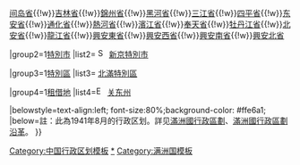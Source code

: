 {{Navbox
|name=滿洲國行政區劃
|title=[[File:Emblem of the Emperor of Manchukuo.svg|22px|]] [[滿洲國行政區劃]]
|color =#d99502;
|image=[[File:Flag of Manchukuo.svg|80px|滿洲國國旗]] 
|state = {{{state<includeonly>|collapsed</includeonly>}}}
|titlestyle = background:#d99502;
|bodystyle = 
|groupstyle = font-size:100%;background:#f3b40b;
|liststyle = text-align:left; font-size:100%
|group1=19[[省 (行政區劃)|省]]
|list1=[[安東省 (滿洲國)|安東省]]{{!w}}[[间岛省]]{{!w}}[[吉林省 (滿洲國)|吉林省]]{{!w}}[[錦州省]]{{!w}}[[黑河省]]{{!w}}[[三江省]]{{!w}}[[四平省]]{{!w}}[[东安省]]{{!w}}[[通化省]]{{!w}}[[熱河省 (滿洲國)|熱河省]]{{!w}}[[濱江省]]{{!w}}[[奉天省 (滿洲國)|奉天省]]{{!w}}[[牡丹江省 (滿洲國)|牡丹江省]]{{!w}}[[北安省]]{{!w}}[[龍江省]]{{!w}}[[興安總省|興安東省]]{{!w}}[[興安總省|興安西省]]{{!w}}[[興安總省|興安南省]]{{!w}}[[興安總省|興安北省]]

|group2={{nowrap begin}}1[[特別市]]{{nowrap end}}
|list2= [[File:Symbol of Hsinking Manchukuo.svg|16px]] [[新京特別市]]

|group3={{nowrap begin}}1[[特別區]]{{nowrap end}}
|list3= [[北滿特別區]]

|group4={{nowrap begin}}1[[租借地]]{{nowrap end}}
|list4=[[File:Emblem of Kantou Prefecture and Dairen City.png|16px]] [[关东州]]

|belowstyle=text-align:left; font-size:80%;background-color: #ffe6a1; 
|below=註：此為1941年8月的行政区划。詳见[[滿洲國行政區劃]]、[[滿洲國行政區劃沿革]]。
}}<noinclude>
[[Category:中国行政区划模板]]
[[Category:滿洲國行政區劃|*]]
[[Category:满洲国模板]]
</noinclude>